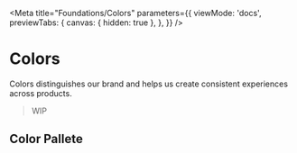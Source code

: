 
<Meta
  title="Foundations/Colors"
  parameters={{
    viewMode: 'docs',
    previewTabs: {
      canvas: { hidden: true },
    },
  }}
/>

# Colors

Colors distinguishes our brand and helps us create consistent experiences across products.

> WIP

## Color Pallete
